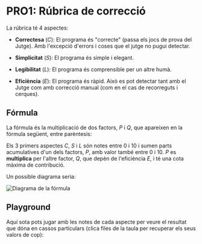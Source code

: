 
# PRO1: Rúbrica de correcció

La rúbrica té 4 aspectes:

<Quadre>

- <span className="text-blue-500">**Correctesa**</span> ($C$): El programa és "correcte" (passa els jocs de prova del Jutge). Amb
  l'excepció d'errors i coses que el jutge no pugui detectar.

- <span className="text-green-600">**Simplicitat**</span> ($S$): El programa és simple i elegant.

- <span className="text-yellow-600">**Legibilitat**</span> ($L$): El programa és comprensible per un altre humà.

- <span className="text-red-500">**Eficiència**</span> ($E$): El programa és ràpid. Això es pot detectar tant amb el Jutge com
  amb correcció manual (com en el cas de recorreguts i cerques).

</Quadre>

## Fórmula

La fórmula és la multiplicació de dos factors, $P$ i $Q$, que apareixen en la fórmula
següent, entre parèntesis:

<Formula />

Els 3 primers aspectes $C$, $S$ i $L$ són notes entre 0 i 10 i sumen parts acumulatives
d'un dels factors, $P$, amb valor també entre 0 i 10. $P$ es **multiplica** per l'altre
factor, $Q$, que depèn de l'eficiència $E$, i té una cota màxima de contribució.

Un possible diagrama seria:

<div className="flex flex-row justify-center">
  <Image src={diagram} alt="Diagrama de la fórmula" width={600} height={300} />
</div>

## Playground

Aquí sota pots jugar amb les notes de cada aspecte per veure el resultat que dóna en
cassos particulars (clica files de la taula per recuperar els seus valors de cop):

<FormulaPlayGround />
